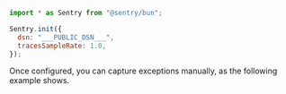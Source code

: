 ```javascript {tabTitle:ESM}
import * as Sentry from "@sentry/bun";

Sentry.init({
  dsn: "___PUBLIC_DSN___",
  tracesSampleRate: 1.0,
});
```

Once configured, you can capture exceptions manually, as the following example shows.
